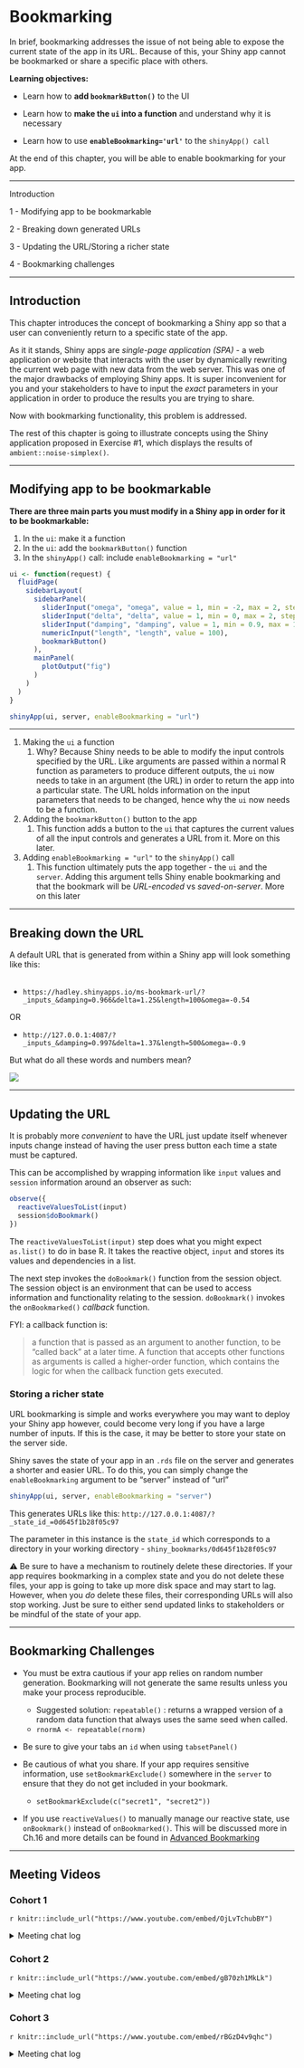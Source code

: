 # Bookmarking


In brief, bookmarking addresses the issue of not being able to expose the current state of the app in its URL. Because of this, your Shiny app cannot be bookmarked or share a specific place with others.

**Learning objectives:**

+ Learn how to **add `bookmarkButton()`** to the UI

+ Learn how to **make the `ui` into a function** and understand why it is necessary

+ Learn how to use **`enableBookmarking='url'`** to the `shinyApp() call`

At the end of this chapter, you will be able to enable bookmarking for your app.

------------------------------------------------------

Introduction

1 - Modifying app to be bookmarkable 

2 - Breaking down generated URLs

3 - Updating the URL/Storing a richer state

4 - Bookmarking challenges

----------------------------------------------------------

## Introduction 

This chapter introduces the concept of bookmarking a Shiny app so that a user can conveniently return to a specific state of the app. 

As it it stands, Shiny apps are *single-page application (SPA)* - a web application or website that interacts with the user by dynamically rewriting the current web page with new data from the web server. This was one of the major drawbacks of employing Shiny apps. It is super inconvenient for you and your stakeholders to have to input the *exact* parameters in your application in order to produce the results you are trying to share. 

Now with bookmarking functionality, this problem is addressed.

The rest of this chapter is going to illustrate concepts using the Shiny application proposed in Exercise #1, which displays the results of `ambient::noise-simplex()`.

--------------------------------------------------------------

## Modifying app to be bookmarkable 

**There are three main parts you must modify in a Shiny app in order for it to be bookmarkable:**

1. In the `ui`: make it a function  
1. In the `ui`: add the `bookmarkButton()` function  
1. In the `shinyApp()` call: include `enableBookmarking = "url"` 

```r
ui <- function(request) {
  fluidPage(
    sidebarLayout(
      sidebarPanel(
        sliderInput("omega", "omega", value = 1, min = -2, max = 2, step = 0.01),
        sliderInput("delta", "delta", value = 1, min = 0, max = 2, step = 0.01),
        sliderInput("damping", "damping", value = 1, min = 0.9, max = 1, step = 0.001),
        numericInput("length", "length", value = 100),
        bookmarkButton()
      ),
      mainPanel(
        plotOutput("fig")
      )
    )
  )
}

shinyApp(ui, server, enableBookmarking = "url")
```

---------------------------------------

1. Making the `ui` a function  
    1. Why? Because Shiny needs to be able to modify the input controls specified by the URL. Like arguments are passed within a normal R function as parameters to produce different outputs, the `ui` now needs to take in an argument (the URL) in order to return the app into a particular state. The URL holds information on the input parameters that needs to be changed, hence why the `ui` now needs to be a function.

1. Adding the `bookmarkButton()` button to the app   
    1. This function adds a button to the `ui` that captures the current values of all the input controls and generates a URL from it. More on this later.

1. Adding `enableBookmarking = "url"` to the `shinyApp()` call
    1. This function ultimately puts the app together - the `ui` and the `server`. Adding this argument tells Shiny enable bookmarking and that the bookmark will be *URL-encoded* vs *saved-on-server*. More on this later  

-------------------------------------------

## Breaking down the URL


A default URL that is generated from within a Shiny app will look something like this:  
</br>

* `https://hadley.shinyapps.io/ms-bookmark-url/?_inputs_&damping=0.966&delta=1.25&length=100&omega=-0.54`

OR

* `http://127.0.0.1:4087/?_inputs_&damping=0.997&delta=1.37&length=500&omega=-0.9`

But what do all these words and numbers mean?

![](images/11-bookmarking/url.png)



-----------------------------------------

## Updating the URL

It is probably more *convenient* to have the URL just update itself whenever inputs change instead of having the user press button each time a state must be captured. 

This can be accomplished by wrapping information like `input` values and `session` information around an observer as such:


```r
observe({
  reactiveValuesToList(input)
  session$doBookmark()
})
```


The `reactiveValuesToList(input)` step does what you might expect `as.list()` to do in base R. It takes the reactive object, `input` and stores its values and dependencies in a list.

The next step invokes the `doBookmark()` function from the session object. The session object is an environment that can be used to access information and functionality relating to the session. `doBookmark()` invokes the `onBookmarked()` *callback* function.

FYI: a callback function is: 

> a function that is passed as an argument to another function, to be “called back” at a later time. A function that accepts other functions as arguments is called a higher-order function, which contains the logic for when the callback function gets executed.


### Storing a richer state

URL bookmarking is simple and works everywhere you may want to deploy your Shiny app however, could become very long if you have a large number of inputs. If this is the case, it may be better to store your state on the server side.

Shiny saves the state of your app in an `.rds` file on the server and generates a shorter and easier URL. To do this, you can simply change the `enableBookmarking` argument to be "server" instead of "url"

```r
shinyApp(ui, server, enableBookmarking = "server")

```

This generates URLs like this: `http://127.0.0.1:4087/?_state_id_=0d645f1b28f05c97` 

The parameter in this instance is the `state_id` which corresponds to a directory in your working directory - `shiny_bookmarks/0d645f1b28f05c97`

⚠️ Be sure to have a mechanism to routinely delete these directories. If your app requires bookmarking in a complex state and you do not delete these files, your app is going to take up more disk space and may start to lag. However, when you *do* delete these files, their corresponding URLs will also stop working. Just be sure to either send updated links to stakeholders or be mindful of the state of your app.

-------------------------------------------------------------------

## Bookmarking Challenges

- You must be extra cautious if your app relies on random number generation. Bookmarking will not generate the same results unless you make your process reproducible.  
  - Suggested solution: `repeatable()` : returns a wrapped version of a random data function that always uses the same seed when called.  
  - `rnormA <- repeatable(rnorm)`
  
- Be sure to give your tabs an `id` when using `tabsetPanel()`

- Be cautious of what you share. If your app requires sensitive information, use `setBookmarkExclude()` somewhere in the `server` to ensure that they do not get included in your bookmark.  
  - `setBookmarkExclude(c("secret1", "secret2"))`
  
- If you use `reactiveValues()` to manually manage our reactive state, use `onBookmark()` instead of `onBookmarked()`. This will be discussed more in Ch.16 and more details can be found in [Advanced Bookmarking](https://shiny.rstudio.com/articles/advanced-bookmarking.html)


----------------------------------------------------------------------


## Meeting Videos

### Cohort 1

`r knitr::include_url("https://www.youtube.com/embed/OjLvTchubBY")`

<details>
  <summary> Meeting chat log </summary>
  
```
00:05:44	Russ Hyde:	Hi everyone
00:05:52	Federica Gazzelloni:	hello!
00:05:55	Russ Hyde:	Welcome to another week of Mastering Shiny
00:06:19	Anne:	Hello ;)
00:06:46	Russ Hyde:	Is anyone interested in taking over looking after Maya Gans' Mastering Shiny solutions manual?
00:06:56	Russ Hyde:	https://rfordatascience.slack.com/archives/C012R356GLC/p1619539252081100
00:14:14	Robert Overman:	SAS still is great when you need to plug and chug through a ton of data
00:22:54	Federica Gazzelloni:	we cannot hear
00:23:03	Federica Gazzelloni:	it is metallic
00:23:07	Federica Gazzelloni:	to me still
00:28:35	Anne:	could it be, that it has sth to do with the bookmark button?
00:31:44	Robert Overman:	I could see this being really useful when you are testing an app, bc then you don't have to check all of your options every time you run it to check for errors
00:47:45	Federica Gazzelloni:	Q -  have some questions!!!
01:03:56	Federica Gazzelloni:	thanks
```
</details>

### Cohort 2

`r knitr::include_url("https://www.youtube.com/embed/gB70zh1MkLk")`

<details>
  <summary> Meeting chat log </summary>
  
```
00:23:33	Conor Tompkins:	From the docs: “reduce() is an operation that combines the elements of a vector into a single value. The combination is driven by .f, a binary function that takes two values and returns a single value”
01:09:29	Conor Tompkins:	https://www.rplumber.io/
01:09:37	Conor Tompkins:	curl --data "a=4&b=3" "http://localhost:8000/sum"
01:13:18	Conor Tompkins:	https://cran.r-project.org/web/packages/curl/index.html
01:17:06	Conor Tompkins:	https://xkcd.com/327/
```
</details>

### Cohort 3

`r knitr::include_url("https://www.youtube.com/embed/rBGzD4v9qhc")`

<details>
  <summary>Meeting chat log</summary>
```
00:17:16	Brendan Lam:	https://shiny.rstudio.com/articles/advanced-bookmarking.html
00:24:09	Ryan Metcalf:	https://www.man7.org/linux/man-pages/man8/cron.8.html
00:25:07	Ryan Metcalf:	Keep in mind, this is only one solution for managing a web server using some type of “timing" service. The link is specific to a Linux server. There are alternatives from other hosting applications.
00:29:51	Brendan Lam:	https://mastering-shiny-solutions.org/bookmarking.html
```
</details>
